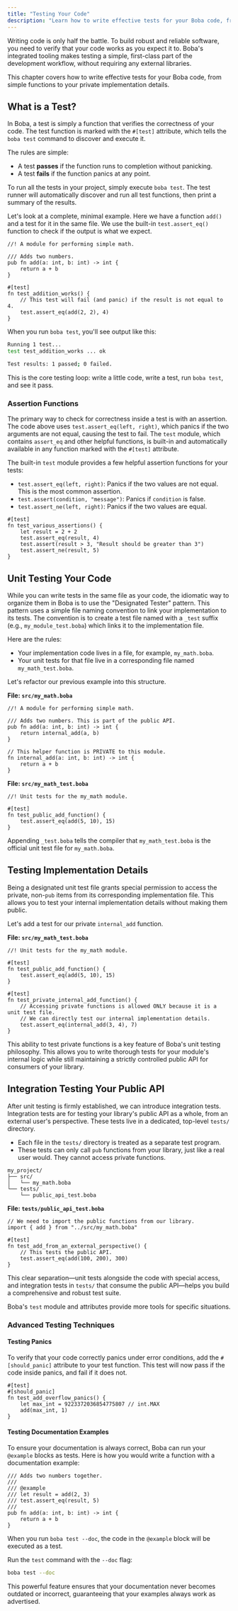 ```yaml
---
title: "Testing Your Code"
description: "Learn how to write effective tests for your Boba code, from simple functions to your private implementation details."
---
```


Writing code is only half the battle. To build robust and reliable software, you need to verify that your code works as you expect it to. Boba's integrated tooling makes testing a simple, first-class part of the development workflow, without requiring any external libraries.

This chapter covers how to write effective tests for your Boba code, from simple functions to your private implementation details.

## What is a Test?

In Boba, a test is simply a function that verifies the correctness of your code. The test function is marked with the `#[test]` attribute, which tells the `boba test` command to discover and execute it.

The rules are simple:

- A test **passes** if the function runs to completion without panicking.
- A test **fails** if the function panics at any point.

To run all the tests in your project, simply execute `boba test`. The test runner will automatically discover and run all test functions, then print a summary of the results.

Let's look at a complete, minimal example. Here we have a function `add()` and a test for it in the same file. We use the built-in `test.assert_eq()` function to check if the output is what we expect.

```boba
//! A module for performing simple math.

/// Adds two numbers.
pub fn add(a: int, b: int) -> int {
    return a + b
}

#[test]
fn test_addition_works() {
    // This test will fail (and panic) if the result is not equal to 4.
    test.assert_eq(add(2, 2), 4)
}
```

When you run `boba test`, you'll see output like this:

```sh
Running 1 test...
test test_addition_works ... ok

Test results: 1 passed; 0 failed.
```

This is the core testing loop: write a little code, write a test, run `boba test`, and see it pass.

### Assertion Functions

The primary way to check for correctness inside a test is with an assertion. The code above uses `test.assert_eq(left, right)`, which panics if the two arguments are not equal, causing the test to fail. The `test` module, which contains `assert_eq` and other helpful functions, is built-in and automatically available in any function marked with the `#[test]` attribute.

The built-in `test` module provides a few helpful assertion functions for your tests:

- `test.assert_eq(left, right)`: Panics if the two values are not equal. This is the most common assertion.
- `test.assert(condition, "message")`: Panics if `condition` is false.
- `test.assert_ne(left, right)`: Panics if the two values are equal.

```boba
#[test]
fn test_various_assertions() {
    let result = 2 + 2
    test.assert_eq(result, 4)
    test.assert(result > 3, "Result should be greater than 3")
    test.assert_ne(result, 5)
}
```

## Unit Testing Your Code

While you can write tests in the same file as your code, the idiomatic way to organize them in Boba is to use the "Designated Tester" pattern. This pattern uses a simple file naming convention to link your implementation to its tests. The convention is to create a test file named with a `_test` suffix (e.g., `my_module_test.boba`) which links it to the implementation file.

Here are the rules:

- Your implementation code lives in a file, for example, `my_math.boba`.
- Your unit tests for that file live in a corresponding file named `my_math_test.boba`.

Let's refactor our previous example into this structure.

**File: `src/my_math.boba`**
```boba
//! A module for performing simple math.

/// Adds two numbers. This is part of the public API.
pub fn add(a: int, b: int) -> int {
    return internal_add(a, b)
}

// This helper function is PRIVATE to this module.
fn internal_add(a: int, b: int) -> int {
    return a + b
}
```

**File: `src/my_math_test.boba`**
```boba
//! Unit tests for the my_math module.

#[test]
fn test_public_add_function() {
    test.assert_eq(add(5, 10), 15)
}
```

Appending `_test.boba` tells the compiler that `my_math_test.boba` is the official unit test file for `my_math.boba`.

## Testing Implementation Details

Being a designated unit test file grants special permission to access the private, non-`pub` items from its corresponding implementation file. This allows you to test your internal implementation details without making them public.

Let's add a test for our private `internal_add` function.

**File: `src/my_math_test.boba`**
```boba
//! Unit tests for the my_math module.

#[test]
fn test_public_add_function() {
    test.assert_eq(add(5, 10), 15)
}

#[test]
fn test_private_internal_add_function() {
    // Accessing private functions is allowed ONLY because it is a unit test file.
    // We can directly test our internal implementation details.
    test.assert_eq(internal_add(3, 4), 7)
}
```

This ability to test private functions is a key feature of Boba's unit testing philosophy. This allows you to write thorough tests for your module's internal logic while still maintaining a strictly controlled public API for consumers of your library.

## Integration Testing Your Public API

After unit testing is firmly established, we can introduce integration tests. Integration tests are for testing your library's public API as a whole, from an external user's perspective. These tests live in a dedicated, top-level `tests/` directory.

- Each file in the `tests/` directory is treated as a separate test program.
- These tests can only call `pub` functions from your library, just like a real user would. They cannot access private functions.

```
my_project/
├── src/
│   └── my_math.boba
└── tests/
    └── public_api_test.boba
```

**File: `tests/public_api_test.boba`**
```boba
// We need to import the public functions from our library.
import { add } from "../src/my_math.boba"

#[test]
fn test_add_from_an_external_perspective() {
    // This tests the public API.
    test.assert_eq(add(100, 200), 300)
}
```

This clear separation—unit tests alongside the code with special access, and integration tests in `tests/` that consume the public API—helps you build a comprehensive and robust test suite.

Boba's `test` module and attributes provide more tools for specific situations.

### Advanced Testing Techniques

#### Testing Panics

To verify that your code correctly panics under error conditions, add the `#[should_panic]` attribute to your test function. This test will now pass if the code inside panics, and fail if it does not.

```boba
#[test]
#[should_panic]
fn test_add_overflow_panics() {
    let max_int = 9223372036854775807 // int.MAX
    add(max_int, 1)
}
```

#### Testing Documentation Examples

To ensure your documentation is always correct, Boba can run your `@example` blocks as tests. Here is how you would write a function with a documentation example:

```boba
/// Adds two numbers together.
///
/// @example
/// let result = add(2, 3)
/// test.assert_eq(result, 5)
///
pub fn add(a: int, b: int) -> int {
    return a + b
}
```

When you run `boba test --doc`, the code in the `@example` block will be executed as a test.

Run the `test` command with the `--doc` flag:

```sh
boba test --doc
```

This powerful feature ensures that your documentation never becomes outdated or incorrect, guaranteeing that your examples always work as advertised.
